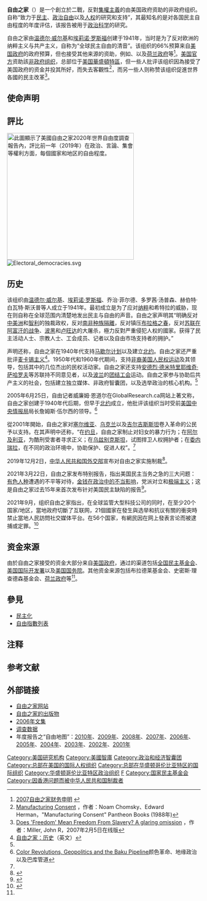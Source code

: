 {{noteTA
|G1=地名
}}
{{Otheruses|subject=國際非政府組織|other=台灣古跡|自由之家 (台北市)}}
{{Infobox Organization 
|name = 自由之家
|original_name = Freedom House
|image = Freedom House logo.svg
|image_border = 
|size = 256px
|caption = 
|map = 
|msize = 
|mcaption = 
|motto = 
|formation = {{start_date_and_age|1941}}
|extinction = 
|type = [[研究机构|研究机构]]、[[智囊团|智囊团]]
|headquarters = {{USA}}[[華盛頓特區|華盛頓特區]]
|location =
|membership =
|language = 
|leader_title = 
|leader_name = 
|key_people = 董事会主席：{{tsl|en|William Howard Taft IV|William Howard Taft IV}}<br/>执行主管：David J. Kramer
|num_staff = 大约120人<ref>{{Cite web |url=http://freedomhouse.org/template.cfm?page=265#3 |title=自由之家常见问答 |access-date=2008-05-01 |archive-url=https://web.archive.org/web/20080416181803/http://www.freedomhouse.org/template.cfm?page=265#3#3 |archive-date=2008-04-16 |dead-url=yes }}</ref>
|budget =
|website = [http://www.freedomhouse.org/ www.freedomhouse.org]
}}

'''自由之家'''（{{lang-en|'''Freedom House'''}}）是一个創立於二戰，反對[[集權主義|集權主義]]的由美国政府资助的非政府组织。自称“致力于[[民主|民主]]、[[政治自由|政治自由]]以及[[人权|人权]]的研究和支持”，其最知名的是对各国民主自由程度的年度评估，该报告被用于[[政治科学|政治科学]]的研究。

自由之家由[[温德尔·威尔基|温德尔·威尔基]]和[[埃莉诺·罗斯福|埃莉诺·罗斯福]]创建于1941年，当时是为了反对欧洲的纳粹主义与共产主义，自称为“全球民主自由的清音”{{NoteTag|英文是「''a clear voice for democracy and freedom around the world.''」。}}。该组织的66%预算来自[[美国政府|美国政府]]的政府预算，但也接受其他来源的资助，例如{{tsl|en|Bradley Foundation|布拉德利基金}}、{{tsl|en|Smith Richardson Foundation|史密斯·理查德森基金}}以及[[荷兰政府|荷兰政府]]等<ref name="funding">[http://www.freedomhouse.org/uploads/special_report/72.pdf 2007自由之家财务申明]{{dead link|date=December 2018}} {{webarchive|url=https://web.archive.org/web/20110301100945/http://www.freedomhouse.org/uploads/special_report/72.pdf |date=2011-03-01 }}</ref>。[[美國聯邦政府|美国官方]]资助該[[非政府组织|非政府组织]]，总部位于[[美国|美国]][[華盛頓特區|華盛頓特區]]，但一些人批评该组织因為接受了美国政府的资金并投其所好，而失去客觀性<ref>[http://www.thirdworldtraveler.com/Herman%20/Manufac_Consent_Prop_Model.html Manufacturing Consent]{{dead link|date=December 2018}} {{webarchive|url=https://web.archive.org/web/20070314235027/http://www.thirdworldtraveler.com/Herman%20/Manufac_Consent_Prop_Model.html |date=2007-03-14 }}，作者：Noam Chomsky、Edward Herman，"Manufacturing Consent" Pantheon Books (1988年)</ref>，而另一些人则称赞该组织促進世界各國的民主改革<ref name="slavery">[http://article.nationalreview.com/print/?q=ZmVmZDg5MmM5ODBmM2YyNzM3NTMwZjBjNGQxNDhjMTE= Does 'Freedom' Mean Freedom From Slavery? A glaring omission] {{webarchive|url=https://web.archive.org/web/20070902082853/http://article.nationalreview.com/print/?q=ZmVmZDg5MmM5ODBmM2YyNzM3NTMwZjBjNGQxNDhjMTE%3D |date=2007-09-02 }}，作者：Miller, John R，2007年2月5日{{tsl|en|National Review|National Review}}在线版</ref>。

==使命声明==
{{cquote|自由之家是一个独立的组织，致力于在世界范围内推广自由。自由只有在民主政治的环境下才有可能，包括政府对其人民负责、实行法治、[[言论自由|言论自由]]、结社自由、信仰自由，以及保障少数民族以及妇女的权益。}}

{{cquote|自由最终依靠勇敢人士付诸行动。对于不自由或自由受威胁的社会，我们支持公民的非暴力发轫，我们反对挑战人们自由权的观念和影响力。自由之家通过分析、宣传以及行动，来作为自由、民主以及法治的催化剂<ref name="about">[http://www.freedomhouse.org/template.cfm?page=2 关于自由之家] {{Wayback|url=http://www.freedomhouse.org/template.cfm?page=2 |date=20060220062930 }}（英文）</ref>。}}

{{cquote|我们的董事会一致认为，对于国际事务中的人权与自由，美国的领导是必不可少的<ref name="about" />。}}

==評比==
[[File:Freedom in the World 2020.svg|thumb|330px|right|此圖顯示了美國自由之家[https://freedomhouse.org/report/freedom-world/2020/leaderless-struggle-democracy 2020年世界自由度調查報告]內，評比前一年（2019年）在政治、言論、集會等權利方面，每個國家和地区的自由程度。
<ref name=FH_FIW_2020>{{cite web|url=https://freedomhouse.org/explore-the-map?type=fiw&year=2020|title=Explore the Map|work=Freedom House|access-date=April 29, 2020}}</ref>
{{legend inline|#179C86|自由 (83)}}  {{legend inline|#F6DD4F|部分自由 (63)}}  {{legend inline|#706EA4|不自由 (49)}}]]
[[File:Electoral_democracies.svg|thumb]]

==历史==
该组织由[[温德尔·威尔基|温德尔·威尔基]]、[[埃莉诺·罗斯福|埃莉诺·罗斯福]]、乔治·菲尔德、多罗茜·汤普森、赫伯特·白瓦特·斯沃普等人成立于1941年。最初成立是为了应对[[纳粹主义|纳粹]]和希特拉的威胁，现在则自称在全球范围内清楚地发出民主与自由的声音。自由之家声明其“明确反对[[中美洲|中美洲]]和[[智利|智利]]的独裁政权，反对[[南非|南非]][[南非种族隔离|种族隔離]]，反对镇压[[布拉格之春|布拉格之春]]，反对[[阿富汗战争_(1979年)|苏联在阿富汗的战争]]、[[波斯尼亚和黑塞哥维那|波黑]]和[[卢旺达|卢旺达]]的大屠杀，極力反對严重侵犯人权的國家。获得了民主活动人士、宗教人士、工会成员、记者以及自由市场支持者的拥护。”

声明还称，自由之家在1940年代支持[[马歇尔计划|马歇尔计划]]以及建立[[北约|北约]]。自由之家还严重批评[[麦卡锡主义|麦卡锡主义]]<ref name="history">[http://www.freedomhouse.org/template.cfm?page=249 自由之家：历史]（英文）</ref>。1950年代和1960年代期间，支持[[非裔美国人民权运动|非裔美国人民权运动]]及其领导，包括其中的几位杰出的民权活动家。自由之家还支持[[安德烈·德米特里耶维奇·萨哈罗夫|安德烈·德米特里耶维奇·萨哈罗夫]]等苏联持不同意见者，以及[[波兰|波兰]]的[[团结工会|团结工会]]运动。自由之家参与协助后共产主义的社会，包括建立独立媒体、非政府智囊团，以及选举政治的核心机构。<ref name="history" />

2005年6月25日，自由记者威廉姆·恩道尔在GlobalResearch.ca网站上著文称，自由之家创建于1940年代后期，但早于[[北约|北约]]成立，他批评该组织当时受前[[美国中央情报局|美国中央情报局]]局长詹姆斯·伍尔西的领导。<ref>[http://www.globalresearch.ca/index.php?context=va&aid=518 Color Revolutions, Geopolitics and the Baku Pipeline]颜色革命、地缘政治以及巴库管道</ref>

從2001年開始，自由之家对[[塞尔维亚|塞尔维亚]]、[[乌克兰|乌克兰]]以及[[吉尔吉斯斯坦|吉尔吉斯斯坦]]卷入革命的公民予以支持。在其声明中还称，“在[[约旦|约旦]]，自由之家制止对妇女的暴力行为；在[[阿尔及利亚|阿尔及利亚]]，为酷刑受害者寻求正义；在[[乌兹别克斯坦|乌兹别克斯坦]]，试图捍卫人权拥护者；在[[委内瑞拉|委内瑞拉]]，在不同的政治环境中，协助保护、促进人权”。<ref name="history" />

2019年12月2日，[[中华人民共和国外交部|中华人民共和国外交部]]宣布对自由之家实施制裁<ref>{{Cite web|title=2019年12月2日外交部发言人华春莹主持例行记者会|url=https://www.fmprc.gov.cn/web/fyrbt_673021/t1720844.shtml|accessdate=2019-12-02|work=中华人民共和国外交部}}</ref>。

2021年3月22日，自由之家发布特别报告，指出美国民主当务之急的三大问题：[[有色人种|有色人种]]遭遇的不平等对待，[[金钱政治|金钱在政治中的不当影响]]，党派对立和[[极端主义|极端主义]]；这是自由之家过去15年来首次发布针对美国民主缺陷的报告<ref name="自由之家呼吁改善美国民主">{{cite web | author=方冰 | url=https://www.voachinese.com/a/freedom-house-urges-reform-of-us-democracy-20210325/5828716.html | title=自由之家呼吁改善美国民主 “别让专制政权借此妄称他们的制度更优越” | publisher=[[美國之音|美國之音]]中文網 | date=2021-03-26 | accessdate=2021-05-29 | quote=}}</ref>。

2021年9月，组织自由之家指出，在全球监管大型科技公司的同时，在至少20个国家/地区，當地政府切斷了互联网，21個國家在發生與选举和抗议有關的衝突時禁止當地人民訪問社交媒体平台。在56个国家，有網民因在网上發表言论而被逮捕或定罪。<ref>{{cite news |title=The war over Chinese Wikipedia is a warning for the open internet |url=https://www.fastcompany.com/90692176/chinese-wikipedia}}</ref>

==资金來源==
由於自由之家接受的资金大部分来自[[美国政府|美国政府]]，通过的渠道包括[[全国民主基金会|全国民主基金会]]、[[美国国际开发署|美国国际开发署]]以及[[美国国务院|美国国务院]]。其他资金来源包括布拉德莱基金会、史密斯·理查德森基金会、[[荷兰政府|荷兰政府]]等<ref name="funding"/>。

== 參見 ==
* [[民主化|民主化]]
* [[自由指數列表|自由指數列表]]

== 注释 ==
{{NoteFoot}}

== 参考文献 ==
{{Reflist}}

== 外部链接 ==
{{Commons category|Freedom House}}
* [http://www.freedomhouse.org/ 自由之家网站]
* [https://web.archive.org/web/20060221173208/http://www.freedomhouse.org/template.cfm?page=5 自由之家的出版物]
*[https://web.archive.org/web/20060725001055/http://www.freedomhouse.org/uploads/pdf/essay2006.pdf 2006年文集]
*[https://web.archive.org/web/20060208041757/http://www.freedomhouse.org/uploads/pdf/Charts2006.pdf 调查数据]
*年度报告之“自由地图”：[https://web.archive.org/web/20100331034039/http://www.freedomhouse.org/uploads/fiw10/FIW_2010_MOF.pdf 2010年]、[http://www.freedomhouse.org/uploads/fiw09/MOF2009_Global_FINAL.pdf 2009年]{{dead link|date=December 2018}}、[https://web.archive.org/web/20081002083522/http://www.freedomhouse.org/uploads/MOF2008.pdf 2008年]、[https://web.archive.org/web/20080827222643/http://www.freedomhouse.org/uploads/MOF2007.pdf 2007年]、[http://www.freedomhouse.org/uploads/MOF2006.pdf 2006年]{{dead link|date=December 2018}}、[http://www.freedomhouse.org/uploads/MOF2005.pdf 2005年]{{dead link|date=December 2018}}、[https://web.archive.org/web/20060218022454/http://www.freedomhouse.org/uploads/special_report/23.pdf 2004年]、[https://web.archive.org/web/20060218022433/http://www.freedomhouse.org/uploads/special_report/20.pdf 2003年]、[https://web.archive.org/web/20060218022502/http://www.freedomhouse.org/uploads/special_report/16.pdf 2002年]、[https://web.archive.org/web/20060218022441/http://www.freedomhouse.org/uploads/special_report/10.pdf 2001年]

{{authority control}}

{{DEFAULTSORT:Z}}
[[Category:美国研究机构|Category:美国研究机构]]
[[Category:美國智庫|Category:美國智庫]]
[[Category:政治和经济智囊团|Category:政治和经济智囊团]]
[[Category:总部在美国的国际人权组织|Category:总部在美国的国际人权组织]]
[[Category:总部在华盛顿哥伦比亚特区的国际组织|Category:总部在华盛顿哥伦比亚特区的国际组织]]
[[Category:华盛顿哥伦比亚特区政治组织|Category:华盛顿哥伦比亚特区政治组织]]

[[Category:1941年建立的組織|F]]
[[Category:国家民主基金会|Category:国家民主基金会]]
[[Category:因香港问题而被中华人民共和国制裁者|Category:因香港问题而被中华人民共和国制裁者]]